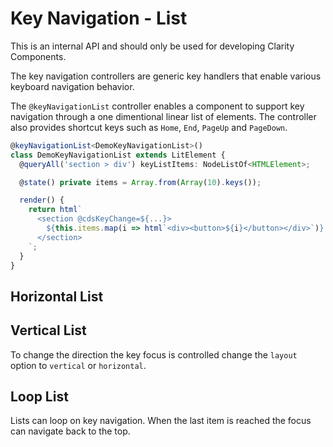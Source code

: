 
<Meta title="Internal Controllers/Key Navigation List Controller" />

# Key Navigation - List

<cds-alert-group status="danger" cds-layout="m-b:lg">
  <cds-alert>This is an internal API and should only be used for developing Clarity Components.</cds-alert>
</cds-alert-group>

The key navigation controllers are generic key handlers that enable various keyboard navigation behavior.

The `@keyNavigationList` controller enables a component to support key navigation through a
one dimentional linear list of elements. The controller also provides shortcut keys such
as `Home`, `End`, `PageUp` and `PageDown`.

```typescript
@keyNavigationList<DemoKeyNavigationList>()
class DemoKeyNavigationList extends LitElement {
  @queryAll('section > div') keyListItems: NodeListOf<HTMLElement>;

  @state() private items = Array.from(Array(10).keys());

  render() {
    return html`
      <section @cdsKeyChange=${...}>
        ${this.items.map(i => html`<div><button>${i}</button></div>`)}
      </section>
    `;
  }
}
```

## Horizontal List

<Canvas>
  <Story id="internal-stories-controllers--key-navigation-list-controller" />
</Canvas>

## Vertical List

To change the direction the key focus is controlled change the `layout` option to `vertical` or `horizontal`.

<Canvas>
  <Story id="internal-stories-controllers--key-navigation-list-controller-vertical" />
</Canvas>

## Loop List

Lists can loop on key navigation. When the last item is reached the focus can navigate back to the top.

<Canvas>
  <Story id="internal-stories-controllers--key-navigation-list-controller-loop" />
</Canvas>
